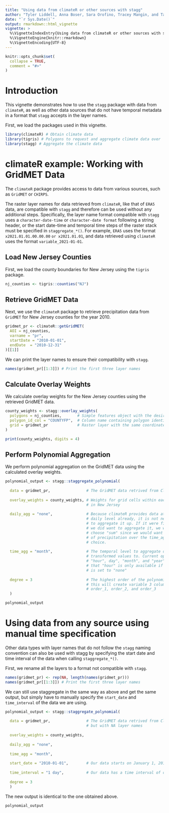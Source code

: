 ```yaml
---
title: "Using data from climateR or other sources with stagg"
author: "Tyler Liddell, Anna Boser, Sara Orofino, Tracey Mangin, and Tamma Carleton"
date: "`r Sys.Date()`"
output: rmarkdown::html_vignette
vignette: >
  %\VignetteIndexEntry{Using data from climateR or other sources with stagg}
  %\VignetteEngine{knitr::rmarkdown}
  %\VignetteEncoding{UTF-8}
---
```


```r
knitr::opts_chunk$set(
  collapse = TRUE,
  comment = "#>"
)
```

# Introduction
This vignette demonstrates how to use the `stagg` package with data from `climateR`, as well as other data sources that do not have temporal metadata in a format that `stagg` accepts in the layer names. 

First, we load the packages used in this vignette. 
```r
library(climateR) # Obtain climate data
library(tigris) # Polygons to request and aggregate climate data over
library(stagg) # Aggregate the climate data
```

# climateR example: Working with GridMET Data

The `climateR` package provides access to data from various sources, such as `GridMET` or `CHIRPS`. 

The raster layer names for data retrieved from `climateR`, like that of `ERA5` data, are compatible with `stagg` and therefore can be used without any additional steps. Specifically, the layer name format compatible with `stagg` uses a `character-date-time` or `character-date format` following a string header, or the start date-time and temporal time steps of the raster stack must be specified in `staggregate_*()`. For example, `ERA5` uses the format `x2021.01.01.00.00.00` `or x2021.01.01`, and data retrieved using `climateR` uses the format `variable_2021-01-01`. 

## Load New Jersey Counties
First, we load the county boundaries for New Jersey using the `tigris` package.

```r
nj_counties <- tigris::counties("NJ")
```

## Retrieve GridMET Data
Next, we use the `climateR` package to retrieve precipitation data from `GridMET` for New Jersey counties for the year 2010.

```r
gridmet_pr <- climateR::getGridMET(
  AOI = nj_counties,
  varname = "pr",
  startDate = "2010-01-01",
  endDate  = "2010-12-31"
)[[1]]
```

We can print the layer names to ensure their compatibility with `stagg`. 

```r
names(gridmet_pr[[1:3]]) # Print the first three layer names
```


## Calculate Overlay Weights
We calculate overlay weights for the New Jersey counties using the retrieved GridMET data.

```r
county_weights <- stagg::overlay_weights(
  polygons = nj_counties,       # Simple features object with the desired polygons
  polygon_id_col = "COUNTYFP",  # Column name containing polygon identifiers
  grid = gridmet_pr             # Raster layer with the same coordinate system and spatial resolution as the climate data
)

print(county_weights, digits = 4)
```

## Perform Polynomial Aggregation
We perform polynomial aggregation on the GridMET data using the calculated overlay weights.

```r
polynomial_output <- stagg::staggregate_polynomial(
  
  data = gridmet_pr,                # The GridMET data retrived from ClimateR
  
  overlay_weights = county_weights, # Weights for grid cells within each county 
                                    # in New Jersey
  
  daily_agg = "none",               # Because climateR provides data at the 
                                    # daily level already, it is not necessary
                                    # to aggregate it up. If it were finer and
                                    # we did want to aggregate it, we would 
                                    # choose "sum" since we would want the sum 
                                    # of precipitation over the time_agg of 
                                    # choice. 
  
  time_agg = "month",               # The temporal level to aggregate daily 
                                    # transformed values to. Current options are 
                                    # "hour", day", "month", and "year". Note 
                                    # that "hour" is only available if daily_agg
                                    # is set to "none"
  
  degree = 3                        # The highest order of the polynomial. Here 
                                    # this will create variable 3 columns: 
                                    # order_1, order_2, and order_3
  )

polynomial_output
```

# Using data from any source using manual time specification

Other data types with layer names that do not follow the `stagg` naming convention can also be used with stagg by specifying the start date and time interval of the data when calling `staggregate_*()`. 

First, we rename all the layers to a format not compatible with `stagg`.
```r
names(gridmet_pr) <- rep(NA, length(names(gridmet_pr)))
names(gridmet_pr[[1:3]]) # Print the first three layer names
```

We can still use staggregate in the same way as above and get the same output, but simply have to manually specify the `start_date` and `time_interval` of the data we are using. 
```r
polynomial_output <- stagg::staggregate_polynomial(
  
  data = gridmet_pr,                # The GridMET data retrived from ClimateR, 
                                    # but with NA layer names
  
  overlay_weights = county_weights, 
  
  daily_agg = "none",           
  
  time_agg = "month",       
  
  start_date = "2010-01-01",        # Our data starts on January 1, 2010
  
  time_interval = "1 day",          # Our data has a time interval of one day
  
  degree = 3
  )
```

The new output is identical to the one obtained above. 

```r
polynomial_output
```

